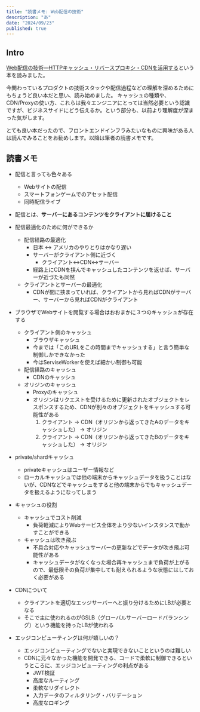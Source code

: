 ```yaml
---
title: "読書メモ: Web配信の技術"
description: "あ"
date: "2024/09/23"
published: true
---
```


## Intro

[Web配信の技術―HTTPキャッシュ・リバースプロキシ・CDNを活用する](https://www.amazon.co.jp/dp/4297119250?ref=ppx_yo2ov_dt_b_fed_asin_title)という本を読みました。

今関わっているプロダクトの技術スタックや配信過程などの理解を深めるためにもちょうど良い本だと思い、読み始めました。
キャッシュの種類や、CDN/Proxyの使い方、これらは我々エンジニアにとっては当然必要という認識ですが、ビジネスサイドにどう伝えるか。という部分も、以前より理解度が深まった気がします。

とても良い本だったので、フロントエンドインフラみたいなものに興味がある人は読んでみることをお勧めします。以降は筆者の読書メモです。


## 読書メモ

- 配信と言っても色々ある
  - Webサイトの配信
  - スマートフォンゲームでのアセット配信
  - 同時配信ライブ
- 配信とは、**サーバーにあるコンテンツをクライアントに届けること**
- 配信最適化のために何ができるか
  - 配信経路の最適化
    - 日本 ↔︎ アメリカのやりとりはかなり遅い
    - サーバーがクライアント側に近づく
      - クライアント↔︎CDN↔︎サーバー
    - 経路上にCDNを挟んでキャッシュしたコンテンツを返せば、サーバーが近づたも同然
  - クライアントとサーバーの最適化
    - CDNが間に挟まっていれば、クライアントから見ればCDNがサーバー、サーバーから見ればCDNがクライアント

- ブラウザでWebサイトを閲覧する場合はおおまかに３つのキャッシュが存在する
  - クライアント側のキャッシュ
    - ブラウザキャッシュ
    - 今までは「このURLをこの時間までキャッシュする」と言う簡単な制御しかできなかった
    - 今はServiseWorkerを使えば細かい制御も可能
  - 配信経路のキャッシュ
    - CDNのキャッシュ
  - オリジンのキャッシュ
    - Proxyのキャッシュ
    - オリジンはリクエストを受けるために更新されたオブジェクトをレスポンスするため、CDNが別々のオブジェクトをキャッシュする可能性がある
      1. クライアント → CDN（オリジンから返ってきたAのデータをキャッシュした） → オリジン
      2. クライアント → CDN（オリジンから返ってきたBのデータをキャッシュした） → オリジン
- private/shardキャッシュ
  - privateキャッシュはユーザー情報など
  - ローカルキャッシュでは他の端末からキャッシュデータを扱うことはないが、CDNなどでキャッシュをすると他の端末からでもキャッシュデータを扱えるようになってしまう
- キャッシュの役割
  - キャッシュでコスト削減
    - 負荷軽減によりWebサービス全体をより少ないインスタンスで動かすことができる
  - キャッシュは吹き飛ぶ
    - 不具合対応やキャッシュサーバーの更新などでデータが吹き飛ぶ可能性がある
    - キャッシュデータがなくなった場合再キャッシュまで負荷が上がるので、最低限その負荷が集中しても耐えられるような状態にはしておく必要がある
- CDNについて
  - クライアントを適切なエッジサーバーへと振り分けるためにLBが必要となる
  - そこで主に使われるのがGSLB（グローバルサーバーロードバランシング）という機能を持ったLBが使われる
- エッジコンピューティングは何が嬉しいの？
  - エッジコンピューティングでないと実現できないことというのは難しい
  - CDNに元々なかった機能を開発できる、コードで柔軟に制御できるというところに、エッジコンピューティングの利点がある
    - JWT検証
    - 高度なルーティング
    - 柔軟なリダイレクト
    - 入力データのフィルタリング・バリデーション
    - 高度なロギング
